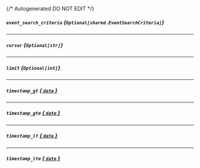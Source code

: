 {/* Autogenerated DO NOT EDIT  */}

##### `event_search_criteria` *{`Optional[shared.EventSearchCriteria]`}*
<Collapsible openLabel={Labels.showProperties} closeLabel={Labels.hideProperties}>
    <EventSearchCriteria/>
</Collapsible>

---
##### `cursor` *{`Optional[str]`}*

---
##### `limit` *{`Optional[int]`}*

---
##### `timestamp_gt` [*{ `date` }*](https://docs.python.org/3/library/datetime.html#date-objects)

---
##### `timestamp_gte` [*{ `date` }*](https://docs.python.org/3/library/datetime.html#date-objects)

---
##### `timestamp_lt` [*{ `date` }*](https://docs.python.org/3/library/datetime.html#date-objects)

---
##### `timestamp_lte` [*{ `date` }*](https://docs.python.org/3/library/datetime.html#date-objects)


